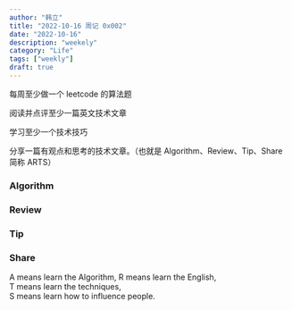 ```yaml
---
author: "韩立"
title: "2022-10-16 周记 0x002"
date: "2022-10-16"
description: "weekely"
category: "Life"
tags: ["weekly"]
draft: true
---
```


每周至少做一个 leetcode 的算法题

阅读并点评至少一篇英文技术文章

学习至少一个技术技巧

分享一篇有观点和思考的技术文章。（也就是 Algorithm、Review、Tip、Share 简称 ARTS）

### Algorithm

### Review

### Tip

### Share

A means learn the Algorithm,
R means learn the English,  
T means learn the techniques,  
S means learn how to influence people. 